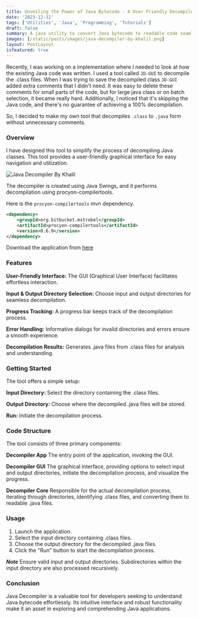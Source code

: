 ```yaml
---
title: Unveiling the Power of Java Bytecode - A User Friendly Decompiler tool by Khalil
date: '2023-12-12'
tags: ['Utilities', 'Java', 'Programming', 'Tutorials']
draft: false
summary: A java utility to convert Java bytecode to readable code seamlessly through a user-friendly graphical interface, simplifying code analysis and comprehension
images: [/static/posts/images/java-decompiler-by-khalil.png]
layout: PostLayout
isfeatured: true
---
```


Recently, I was working on a implementation where I needed to look at how the existing Java code was written. I used a tool called `JD-GUI` to decompile the .class files. When I was trying to save the decompiled class `JD-GUI` added extra comments that I didn't need. It was easy to delete these comments for small parts of the code, but for large java class or on batch selection, it became really hard. Additionally, I noticed that it's skipping the Java code, and there's no guarantee of achieving a 100% decompilation.

So, I decided to make my own tool that decompiles `.class` to `.java` form without unnecessary comments.

### Overview

I have designed this tool to simplify the process of decompiling Java classes. This tool provides a user-friendly graphical interface for easy navigation and utilization.

![Java Decompiler By Khalil](/static/posts/images/java-decompiler-by-khalil.png)

The decompiler is created using Java Swings, and it performs decompilation using procyon-compilertools.

Here is the `procyon-compilertools` mvn dependency.

```xml
<dependency>
    <groupId>org.bitbucket.mstrobel</groupId>
    <artifactId>procyon-compilertools</artifactId>
    <version>0.6.0</version>
</dependency>
```

Download the application from [here](/static/posts/resources/java-decompiler.zip)

### Features

**User-Friendly Interface:** The GUI (Graphical User Interface) facilitates effortless interaction.

**Input & Output Directory Selection:** Choose input and output directories for seamless decompilation.

**Progress Tracking:** A progress bar keeps track of the decompilation process.

**Error Handling:** Informative dialogs for invalid directories and errors ensure a smooth experience.

**Decompilation Results:** Generates .java files from .class files for analysis and understanding.

### Getting Started

The tool offers a simple setup:

**Input Directory:** Select the directory containing the .class files.

**Output Directory:** Choose where the decompiled .java files will be stored.

**Run:** Initiate the decompilation process.

### Code Structure

The tool consists of three primary components:

**Decompiler App**
The entry point of the application, invoking the GUI.

**Decompiler GUI**
The graphical interface, providing options to select input and output directories, initiate the decompilation process, and visualize the progress.

**Decompiler Core**
Responsible for the actual decompilation process, iterating through directories, identifying .class files, and converting them to readable .java files.

### Usage

1. Launch the application.
1. Select the input directory containing .class files.
1. Choose the output directory for the decompiled .java files.
1. Click the "Run" button to start the decompilation process.

**_Note_**
Ensure valid input and output directories.
Subdirectories within the input directory are also processed recursively.

### Conclusion

Java Decompiler is a valuable tool for developers seeking to understand Java bytecode effortlessly. Its intuitive interface and robust functionality make it an asset in exploring and comprehending Java applications.
